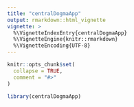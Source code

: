 ```yaml
---
title: "centralDogmaApp"
output: rmarkdown::html_vignette
vignette: >
  %\VignetteIndexEntry{centralDogmaApp}
  %\VignetteEngine{knitr::rmarkdown}
  %\VignetteEncoding{UTF-8}
---
```


```r
knitr::opts_chunk$set(
  collapse = TRUE,
  comment = "#>"
)
```

```r
library(centralDogmaApp)
```
